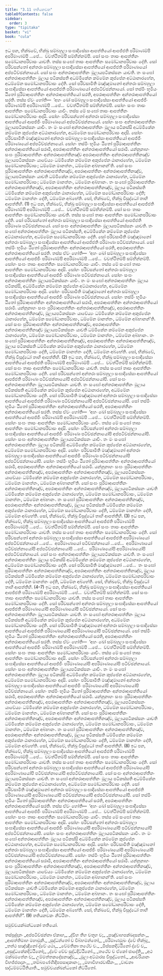 ```yaml
---
title: "3.11 තතියනවක"
tableOfContents: false
sidebar:
  order: 3
type: "tipitaka"
basket: "vi"
book: "cula"
---
```



<DynamicBreadcrumb />

<Division number="184" book="cula">

<Paragraph number="771" book="cula">
ඉධ පන, භික්ඛවේ, භික්ඛු සම්බහුලා සංඝාදිසේසා ආපත්තියෝ ආපජ්ජති පරිමාණම්පි අපරිමාණම්පි …පේ…  වවත්ථිතම්පි සම්භින්නම්පි. සෝ සංඝං තාසං ආපත්තීනං සමෝධානපරිවාසං යාචති. තස්ස සංඝෝ තාසං ආපත්තීනං සමෝධානපරිවාසං දේති. සෝ පරිවසන්තෝ අන්තරා සම්බහුලා සංඝාදිසේසා ආපත්තියෝ ආපජ්ජති පරිමාණායෝ අප්පටිච්ඡන්නායෝ. සෝ සංඝං අන්තරාආපත්තීනං මූලායපටිකස්සනං යාචති. තං සංඝෝ අන්තරාආපත්තීනං මූලාය පටිකස්සති අධම්මිකේන කම්මේන කුප්පේන අට්ඨානාරහේන, අධම්මේන සමෝධානපරිවාසං දේති. සෝ පරිවසාමීති මඤ්ඤමානෝ අන්තරා සම්බහුලා සංඝාදිසේසා ආපත්තියෝ ආපජ්ජති පරිමාණායෝ අප්පටිච්ඡන්නායෝ. සෝ තස්මිං භූමියං ඨිතෝ පුරිමාආපත්තීනං අන්තරාආපත්තියෝ සරති, අපරාආපත්තීනං අන්තරාආපත්තියෝ සරති. තස්ස ඒවං හෝති—  ‘අහං ඛෝ සම්බහුලා සංඝාදිසේසා ආපත්තියෝ ආපජ්ජිං පරිමාණම්පි අපරිමාණම්පි …පේ…  වවත්ථිතම්පි සම්භින්නම්පි. සෝහං සංඝං තාසං ආපත්තීනං සමෝධානපරිවාසං යාචිං. තස්ස මේ සංඝෝ තාසං ආපත්තීනං සමෝධානපරිවාසං අදාසි. සෝහං පරිවසන්තෝ අන්තරා සම්බහුලා සංඝාදිසේසා ආපත්තියෝ ආපජ්ජිං පරිමාණායෝ අප්පටිච්ඡන්නායෝ. සෝහං සංඝං අන්තරාආපත්තීනං මූලායපටිකස්සනං යාචිං. තං මං සංඝෝ අන්තරාආපත්තීනං මූලාය පටිකස්සි අධම්මිකේන කම්මේන කුප්පේන අට්ඨානාරහේන, අධම්මේන සමෝධානපරිවාසං අදාසි. සෝහං පරිවසාමීති මඤ්ඤමානෝ අන්තරා සම්බහුලා සංඝාදිසේසා ආපත්තියෝ ආපජ්ජිං පරිමාණායෝ අප්පටිච්ඡන්නායෝ. සෝහං තස්මිං භූමියං ඨිතෝ පුරිමාආපත්තීනං අන්තරාආපත්තියෝ සරාමි, අපරාආපත්තීනං අන්තරාආපත්තියෝ සරාමි. යන්නූනාහං සංඝං පුරිමාආපත්තීනං අන්තරාආපත්තීනඤ්ච අපරාආපත්තීනං අන්තරාආපත්තීනඤ්ච මූලායපටිකස්සනං යාචේය්‍යං ධම්මිකේන කම්මේන අකුප්පේන ඨානාරහේන, ධම්මේන සමෝධානපරිවාසං; ධම්මේන මානත්තං, ධම්මේන අබ්භානන්’ති. සෝ සංඝං පුරිමාආපත්තීනං අන්තරාආපත්තීනඤ්ච, අපරාආපත්තීනං අන්තරාආපත්තීනඤ්ච, මූලායපටිකස්සනං යාචති ධම්මිකේන කම්මේන අකුප්පේන ඨානාරහේන, ධම්මේන සමෝධානපරිවාසං; ධම්මේන මානත්තං, ධම්මේන අබ්භානං. තං සංඝෝ පුරිමාආපත්තීනං අන්තරාආපත්තීනඤ්ච, අපරාආපත්තීනං අන්තරාආපත්තීනඤ්ච, මූලාය පටිකස්සති ධම්මිකේන කම්මේන අකුප්පේන ඨානාරහේන, ධම්මේන සමෝධානපරිවාසං දේති; ධම්මේන මානත්තං දේති, ධම්මේන අබ්භේති. සෝ, භික්ඛවේ, භික්ඛු විසුද්ධෝ තාහි ආපත්තීහි. (1)
</Paragraph>

<Paragraph number="772" book="cula">
ඉධ පන, භික්ඛවේ, භික්ඛු සම්බහුලා සංඝාදිසේසා ආපත්තියෝ ආපජ්ජති පරිමාණම්පි අපරිමාණම්පි …පේ…  වවත්ථිතම්පි සම්භින්නම්පි. සෝ සංඝං තාසං ආපත්තීනං සමෝධානපරිවාසං යාචති. තස්ස සංඝෝ තාසං ආපත්තීනං සමෝධානපරිවාසං දේති. සෝ පරිවසන්තෝ අන්තරා සම්බහුලා සංඝාදිසේසා ආපත්තියෝ ආපජ්ජති පරිමාණා පටිච්ඡන්නායෝ. සෝ සංඝං අන්තරාආපත්තීනං මූලායපටිකස්සනං යාචති. තං සංඝෝ අන්තරාආපත්තීනං මූලාය පටිකස්සති, අධම්මිකේන කම්මේන කුප්පේන අට්ඨානාරහේන, අධම්මේන සමෝධානපරිවාසං දේති. සෝ පරිවසාමීති මඤ්ඤමානෝ අන්තරා සම්බහුලා සංඝාදිසේසා ආපත්තියෝ ආපජ්ජති පරිමාණා පටිච්ඡන්නායෝ. සෝ තස්මිං භූමියං ඨිතෝ පුරිමාආපත්තීනං අන්තරාආපත්තියෝ සරති, අපරාආපත්තීනං අන්තරාආපත්තියෝ සරති. තස්ස ඒවං හෝති—  ‘අහං ඛෝ සම්බහුලා සංඝාදිසේසා ආපත්තියෝ ආපජ්ජිං පරිමාණම්පි අපරිමාණම්පි …පේ…  වවත්ථිතම්පි සම්භින්නම්පි. සෝහං සංඝං තාසං ආපත්තීනං සමෝධානපරිවාසං යාචිං. තස්ස මේ සංඝෝ තාසං ආපත්තීනං සමෝධානපරිවාසං අදාසි. සෝහං පරිවසන්තෝ අන්තරා සම්බහුලා සංඝාදිසේසා ආපත්තියෝ ආපජ්ජිං පරිමාණා පටිච්ඡන්නායෝ. සෝහං සංඝං අන්තරාආපත්තීනං මූලායපටිකස්සනං යාචිං. තං මං සංඝෝ අන්තරාආපත්තීනං මූලාය පටිකස්සි, අධම්මිකේන කම්මේන කුප්පේන අට්ඨානාරහේන, අධම්මේන සමෝධානපරිවාසං අදාසි. සෝහං පරිවසාමීති මඤ්ඤමානෝ අන්තරා සම්බහුලා සංඝාදිසේසා ආපත්තියෝ ආපජ්ජිං පරිමාණා පටිච්ඡන්නායෝ. සෝහං තස්මිං භූමියං ඨිතෝ පුරිමාආපත්තීනං අන්තරාආපත්තියෝ සරාමි, අපරාආපත්තීනං අන්තරාආපත්තියෝ සරාමි. යන්නූනාහං සංඝං පුරිමාආපත්තීනං අන්තරාආපත්තීනඤ්ච, අපරාආපත්තීනං අන්තරාආපත්තීනඤ්ච, මූලායපටිකස්සනං යාචේය්‍යං ධම්මිකේන කම්මේන අකුප්පේන ඨානාරහේන, ධම්මේන සමෝධානපරිවාසං, ධම්මේන මානත්තං, ධම්මේන අබ්භානන්’ති. සෝ සංඝං පුරිමාආපත්තීනං අන්තරාආපත්තීනඤ්ච, අපරාආපත්තීනං අන්තරාආපත්තීනඤ්ච මූලායපටිකස්සනං යාචති ධම්මිකේන කම්මේන අකුප්පේන ඨානාරහේන, ධම්මේන සමෝධානපරිවාසං, ධම්මේන මානත්තං, ධම්මේන අබ්භානං. තං සංඝෝ පුරිමාආපත්තීනං අන්තරාආපත්තීනඤ්ච, අපරාආපත්තීනං අන්තරාආපත්තීනඤ්ච, මූලාය පටිකස්සති ධම්මිකේන කම්මේන අකුප්පේන ඨානාරහේන, ධම්මේන සමෝධානපරිවාසං දේති, ධම්මේන මානත්තං දේති, ධම්මේන අබ්භේති. සෝ, භික්ඛවේ, භික්ඛු විසුද්ධෝ තාහි ආපත්තීහි. (2)
</Paragraph>

<Paragraph number="773" book="cula">
ඉධ පන, භික්ඛවේ, භික්ඛු සම්බහුලා සංඝාදිසේසා ආපත්තියෝ ආපජ්ජති පරිමාණම්පි අපරිමාණම්පි …පේ…  වවත්ථිතම්පි සම්භින්නම්පි. සෝ සංඝං තාසං ආපත්තීනං සමෝධානපරිවාසං යාචති. තස්ස සංඝෝ තාසං ආපත්තීනං සමෝධානපරිවාසං දේති. සෝ පරිවසන්තෝ අන්තරා සම්බහුලා සංඝාදිසේසා ආපත්තියෝ ආපජ්ජති පරිමාණා පටිච්ඡන්නායෝපි අප්පටිච්ඡන්නායෝපි. සෝ සංඝං අන්තරාආපත්තීනං මූලායපටිකස්සනං යාචති. තං සංඝෝ අන්තරාආපත්තීනං මූලාය පටිකස්සති අධම්මිකේන කම්මේන කුප්පේන අට්ඨානාරහේන, අධම්මේන සමෝධානපරිවාසං දේති. සෝ පරිවසාමීති මඤ්ඤමානෝ අන්තරා සම්බහුලා සංඝාදිසේසා ආපත්තියෝ ආපජ්ජති පරිමාණා පටිච්ඡන්නායෝපි අප්පටිච්ඡන්නායෝපි. සෝ තස්මිං භූමියං ඨිතෝ පුරිමාආපත්තීනං අන්තරාආපත්තියෝ සරති, අපරාආපත්තීනං අන්තරාආපත්තියෝ සරති. තස්ස ඒවං හෝති—  ‘අහං ඛෝ සම්බහුලා සංඝාදිසේසා ආපත්තියෝ ආපජ්ජිං පරිමාණම්පි අපරිමාණම්පි …පේ…  වවත්ථිතම්පි සම්භින්නම්පි. සෝහං සංඝං තාසං ආපත්තීනං සමෝධානපරිවාසං යාචිං. තස්ස මේ සංඝෝ තාසං ආපත්තීනං සමෝධානපරිවාසං අදාසි. සෝහං පරිවසන්තෝ අන්තරා සම්බහුලා සංඝාදිසේසා ආපත්තියෝ ආපජ්ජිං පරිමාණා පටිච්ඡන්නායෝපි අප්පටිච්ඡන්නායෝපි. සෝහං සංඝං අන්තරාආපත්තීනං මූලායපටිකස්සනං යාචිං. තං මං සංඝෝ අන්තරාආපත්තීනං මූලාය පටිකස්සි අධම්මිකේන කම්මේන කුප්පේන අට්ඨානාරහේන, අධම්මේන සමෝධානපරිවාසං අදාසි. සෝහං පරිවසාමීති මඤ්ඤමානෝ අන්තරා සම්බහුලා සංඝාදිසේසා ආපත්තියෝ ආපජ්ජිං පරිමාණා පටිච්ඡන්නායෝපි අප්පටිච්ඡන්නායෝපි. සෝහං තස්මිං භූමියං ඨිතෝ පුරිමාආපත්තීනං අන්තරාආපත්තියෝ සරාමි, අපරාආපත්තීනං අන්තරාආපත්තියෝ සරාමි. යන්නූනාහං සංඝං පුරිමාආපත්තීනං අන්තරාආපත්තීනඤ්ච, අපරාආපත්තීනං අන්තරාආපත්තීනඤ්ච, මූලායපටිකස්සනං යාචේය්‍යං ධම්මිකේන කම්මේන අකුප්පේන ඨානාරහේන, ධම්මේන සමෝධානපරිවාසං, ධම්මේන මානත්තං, ධම්මේන අබ්භානන්’ති. සෝ සංඝං පුරිමාආපත්තීනං අන්තරාආපත්තීනඤ්ච, අපරාආපත්තීනං අන්තරාආපත්තීනඤ්ච, මූලායපටිකස්සනං යාචති ධම්මිකේන කම්මේන අකුප්පේන ඨානාරහේන, ධම්මේන සමෝධානපරිවාසං, ධම්මේන මානත්තං, ධම්මේන අබ්භානං. තං සංඝෝ පුරිමාආපත්තීනං අන්තරාආපත්තීනඤ්ච, අපරාආපත්තීනං අන්තරාආපත්තීනඤ්ච, මූලාය පටිකස්සති ධම්මිකේන කම්මේන අකුප්පේන ඨානාරහේන, ධම්මේන සමෝධානපරිවාසං දේති, ධම්මේන මානත්තං දේති, ධම්මේන අබ්භේති. සෝ, භික්ඛවේ, භික්ඛු විසුද්ධෝ තාහි ආපත්තීහි. (3)
</Paragraph>

<Paragraph number="774" book="cula">
ඉධ පන, භික්ඛවේ, භික්ඛු සම්බහුලා සංඝාදිසේසා ආපත්තියෝ ආපජ්ජති පරිමාණම්පි අපරිමාණම්පි …පේ…  වවත්ථිතම්පි සම්භින්නම්පි. සෝ සංඝං තාසං ආපත්තීනං සමෝධානපරිවාසං යාචති. තස්ස සංඝෝ තාසං ආපත්තීනං සමෝධානපරිවාසං දේති. සෝ පරිවසන්තෝ අන්තරා සම්බහුලා සංඝාදිසේසා ආපත්තියෝ ආපජ්ජති අපරිමාණායෝ අප්පටිච්ඡන්නායෝ …පේ…  අපරිමාණායෝ පටිච්ඡන්නායෝ …පේ…  අපරිමාණායෝ පටිච්ඡන්නායෝපි අප්පටිච්ඡන්නායෝපි …පේ…  පරිමාණායෝපි අපරිමාණායෝපි අප්පටිච්ඡන්නායෝ. සෝ සංඝං අන්තරාආපත්තීනං මූලායපටිකස්සනං යාචති. තං සංඝෝ අන්තරාආපත්තීනං මූලාය පටිකස්සි අධම්මිකේන කම්මේන කුප්පේන අට්ඨානාරහේන, අධම්මේන සමෝධානපරිවාසං දේති. සෝ පරිවසාමීති මඤ්ඤමානෝ …පේ…  තං සංඝෝ පුරිමාආපත්තීනං අන්තරාආපත්තීනඤ්ච, අපරාආපත්තීනං අන්තරාආපත්තීනඤ්ච, මූලාය පටිකස්සති ධම්මිකේන කම්මේන අකුප්පේන ඨානාරහේන, ධම්මේන සමෝධානපරිවාසං දේති, ධම්මේන මානත්තං දේති, ධම්මේන අබ්භේති. සෝ, භික්ඛවේ, භික්ඛු විසුද්ධෝ තාහි ආපත්තීහි. (4–7)
</Paragraph>

<Paragraph number="775" book="cula">
ඉධ පන, භික්ඛවේ, භික්ඛු සම්බහුලා සංඝාදිසේසා ආපත්තියෝ ආපජ්ජති පරිමාණම්පි අපරිමාණම්පි …පේ…  වවත්ථිතම්පි සම්භින්නම්පි. සෝ සංඝං තාසං ආපත්තීනං සමෝධානපරිවාසං යාචති. තස්ස සංඝෝ තාසං ආපත්තීනං සමෝධානපරිවාසං දේති. සෝ පරිවසන්තෝ අන්තරා සම්බහුලා සංඝාදිසේසා ආපත්තියෝ ආපජ්ජති පරිමාණායෝපි අපරිමාණායෝපි පටිච්ඡන්නායෝ. සෝ සංඝං අන්තරාආපත්තීනං මූලායපටිකස්සනං යාචති. තං සංඝෝ අන්තරාආපත්තීනං මූලාය පටිකස්සති අධම්මිකේන කම්මේන කුප්පේන අට්ඨානාරහේන, අධම්මේන සමෝධානපරිවාසං දේති. සෝ පරිවසාමීති මඤ්ඤමානෝ අන්තරා සම්බහුලා සංඝාදිසේසා ආපත්තියෝ ආපජ්ජති පරිමාණායෝපි අපරිමාණායෝපි පටිච්ඡන්නායෝ. සෝ තස්මිං භූමියං ඨිතෝ පුරිමාආපත්තීනං අන්තරාආපත්තියෝ සරති, අපරාආපත්තීනං අන්තරාආපත්තියෝ සරති. තස්ස ඒවං හෝති—  ‘අහං ඛෝ සම්බහුලා සංඝාදිසේසා ආපත්තියෝ ආපජ්ජිං පරිමාණම්පි අපරිමාණම්පි …පේ…  වවත්ථිතම්පි සම්භින්නම්පි. සෝහං සංඝං තාසං ආපත්තීනං සමෝධානපරිවාසං යාචිං. තස්ස මේ සංඝෝ තාසං ආපත්තීනං සමෝධානපරිවාසං අදාසි. සෝහං පරිවසන්තෝ අන්තරා සම්බහුලා සංඝාදිසේසා ආපත්තියෝ ආපජ්ජිං පරිමාණායෝපි අපරිමාණායෝපි පටිච්ඡන්නායෝ. සෝහං සංඝං අන්තරාආපත්තීනං මූලායපටිකස්සනං යාචිං. තං මං සංඝෝ අන්තරාආපත්තීනං මූලාය පටිකස්සි අධම්මිකේන කම්මේන කුප්පේන අට්ඨානාරහේන, අධම්මේන සමෝධානපරිවාසං අදාසි. සෝහං පරිවසාමීති මඤ්ඤමානෝ අන්තරා සම්බහුලා සංඝාදිසේසා ආපත්තියෝ ආපජ්ජිං පරිමාණායෝපි අපරිමාණායෝපි පටිච්ඡන්නායෝ. සෝහං තස්මිං භූමියං ඨිතෝ පුරිමාආපත්තීනං අන්තරාආපත්තියෝ සරාමි, අපරාආපත්තීනං අන්තරාආපත්තියෝ සරාමි. යන්නූනාහං සංඝං පුරිමාආපත්තීනං අන්තරාආපත්තීනඤ්ච, අපරාආපත්තීනං අන්තරාආපත්තීනඤ්ච, මූලායපටිකස්සනං යාචේය්‍යං ධම්මිකේන කම්මේන අකුප්පේන ඨානාරහේන, ධම්මේන සමෝධානපරිවාසං, ධම්මේන මානත්තං, ධම්මේන අබ්භානන්’ති. සෝ සංඝං පුරිමාආපත්තීනං අන්තරාආපත්තීනඤ්ච, අපරාආපත්තීනං අන්තරාආපත්තීනඤ්ච, මූලායපටිකස්සනං යාචති ධම්මිකේන කම්මේන අකුප්පේන ඨානාරහේන, ධම්මේන සමෝධානපරිවාසං, ධම්මේන මානත්තං, ධම්මේන අබ්භානං. තං සංඝෝ පුරිමාආපත්තීනං අන්තරාආපත්තීනඤ්ච, අපරාආපත්තීනං අන්තරාආපත්තීනඤ්ච, මූලාය පටිකස්සති ධම්මිකේන කම්මේන අකුප්පේන ඨානාරහේන, ධම්මේන සමෝධානපරිවාසං දේති, ධම්මේන මානත්තං දේති, ධම්මේන අබ්භේති. සෝ, භික්ඛවේ, භික්ඛු විසුද්ධෝ තාහි ආපත්තීහි. (8)
</Paragraph>

<Paragraph number="776" book="cula">
ඉධ පන, භික්ඛවේ, භික්ඛු සම්බහුලා සංඝාදිසේසා ආපත්තියෝ ආපජ්ජති පරිමාණම්පි අපරිමාණම්පි …පේ…  වවත්ථිතම්පි සම්භින්නම්පි. සෝ සංඝං තාසං ආපත්තීනං සමෝධානපරිවාසං යාචති. තස්ස සංඝෝ තාසං ආපත්තීනං සමෝධානපරිවාසං දේති. සෝ පරිවසන්තෝ අන්තරා සම්බහුලා සංඝාදිසේසා ආපත්තියෝ ආපජ්ජති පරිමාණායෝපි අපරිමාණායෝපි පටිච්ඡන්නායෝපි අප්පටිච්ඡන්නායෝපි. සෝ සංඝං අන්තරාආපත්තීනං මූලායපටිකස්සනං යාචති. තං සංඝෝ අන්තරාආපත්තීනං මූලාය පටිකස්සති අධම්මිකේන කම්මේන කුප්පේන අට්ඨානාරහේන, අධම්මේන සමෝධානපරිවාසං දේති. සෝ පරිවසාමීති මඤ්ඤමානෝ අන්තරා සම්බහුලා සංඝාදිසේසා ආපත්තියෝ ආපජ්ජති පරිමාණායෝපි අපරිමාණායෝපි පටිච්ඡන්නායෝපි අප්පටිච්ඡන්නායෝපි. සෝ තස්මිං භූමියං ඨිතෝ පුරිමාආපත්තීනං අන්තරාආපත්තියෝ සරති, අපරාආපත්තීනං අන්තරාආපත්තියෝ සරති. තස්ස ඒවං හෝති—  ‘අහං ඛෝ සම්බහුලා සංඝාදිසේසා ආපත්තියෝ ආපජ්ජිං පරිමාණම්පි අපරිමාණම්පි …පේ…  වවත්ථිතම්පි සම්භින්නම්පි. සෝහං සංඝං තාසං ආපත්තීනං සමෝධානපරිවාසං යාචිං. තස්ස මේ සංඝෝ තාසං ආපත්තීනං සමෝධානපරිවාසං අදාසි. සෝහං පරිවසන්තෝ අන්තරා සම්බහුලා සංඝාදිසේසා ආපත්තියෝ ආපජ්ජිං පරිමාණායෝපි අපරිමාණායෝපි පටිච්ඡන්නායෝපි අප්පටිච්ඡන්නායෝපි. සෝහං සංඝං අන්තරාආපත්තීනං මූලායපටිකස්සනං යාචිං. තං මං සංඝෝ අන්තරාආපත්තීනං මූලාය පටිකස්සි අධම්මිකේන කම්මේන කුප්පේන අට්ඨානාරහේන, අධම්මේන සමෝධානපරිවාසං අදාසි. සෝහං පරිවසාමීති මඤ්ඤමානෝ අන්තරා සම්බහුලා සංඝාදිසේසා ආපත්තියෝ ආපජ්ජිං පරිමාණායෝපි අපරිමාණායෝපි පටිච්ඡන්නායෝපි අප්පටිච්ඡන්නායෝපි. සෝහං තස්මිං භූමියං ඨිතෝ පුරිමාආපත්තීනං අන්තරාආපත්තියෝ සරාමි, අපරාආපත්තීනං අන්තරාආපත්තියෝ සරාමි. යන්නූනාහං සංඝං පුරිමාආපත්තීනං අන්තරාආපත්තීනඤ්ච, අපරාආපත්තීනං අන්තරාආපත්තීනඤ්ච, මූලායපටිකස්සනං යාචේය්‍යං ධම්මිකේන කම්මේන අකුප්පේන ඨානාරහේන, ධම්මේන සමෝධානපරිවාසං, ධම්මේන මානත්තං, ධම්මේන අබ්භානන්’ති. සෝ සංඝං පුරිමාආපත්තීනං අන්තරාආපත්තීනඤ්ච, අපරාආපත්තීනං අන්තරාආපත්තීනඤ්ච, මූලාය පටිකස්සනං යාචති ධම්මිකේන කම්මේන අකුප්පේන ඨානාරහේන, ධම්මේන සමෝධානපරිවාසං, ධම්මේන මානත්තං, ධම්මේන අබ්භානං. තං සංඝෝ පුරිමාආපත්තීනං අන්තරාආපත්තීනඤ්ච, අපරාආපත්තීනං අන්තරාආපත්තීනඤ්ච, මූලාය පටිකස්සති ධම්මිකේන කම්මේන අකුප්පේන ඨානාරහේන, ධම්මේන සමෝධානපරිවාසං දේති, ධම්මේන මානත්තං දේති, ධම්මේන අබ්භේති. සෝ, භික්ඛවේ, භික්ඛු විසුද්ධෝ තාහි ආපත්තීහි”. (9)

</Paragraph>
</Division>

<Paragraph number="777" type="center" book="cula">
තතියනවකං නිට්ඨිතං.

  
සමුච්චයක්ඛන්ධකෝ තතියෝ.



</Paragraph>

<Paragraph number="778" type="center" book="cula">
තස්සුද්දානං


</Paragraph>

<Paragraph number="779" type="verses" book="cula">
_අප්පටිච්ඡන්නා ඒකාහ,_  
_ද්වීහ තීහ චතූහ ච;_  
_පඤ්චාහපක්ඛදසන්නං,_  
_ආපත්තිමාහ මහාමුනි._  

</Paragraph>

<Paragraph number="780" type="verses" book="cula">
_සුද්ධන්තෝ ච විබ්භමන්තෝ,_  
_පරිමාණමුඛං ද්වේ භික්ඛූ;_  
_තත්ථ සඤ්ඤිනෝ ද්වේ යථා,_  
_වේමතිකා තථේව ච._  

</Paragraph>

<Paragraph number="781" type="verses" book="cula">
_මිස්සකදිට්ඨිනෝ ද්වේ ච,_  
_අසුද්ධකේකදිට්ඨිනෝ;_  
_ද්වේ චේව සුද්ධදිට්ඨිනෝ._  

</Paragraph>

<Paragraph number="782" type="verses" book="cula">
_තථේව ච ඒකෝ ඡාදේති,_  
_අථ මක්ඛමතේන ච;_  
උම්මත්තකදේසනඤ්ච,_  
_මූලා අට්ඨාරස විසුද්ධතෝ._  

</Paragraph>

<Paragraph number="783" type="verses" book="cula">
_ආචරියානං විභජ්ජපදානං,_  
_තම්බපණ්ණිදීපපසාදකානං;_  
_මහාවිහාරවාසීනං,_  
_වාචනා සද්ධම්මට්ඨිතියාති._  


</Paragraph>

<Paragraph number="784" type="center" book="cula">
සමුච්චයක්ඛන්ධකෝ නිට්ඨිතෝ.
</Paragraph>
